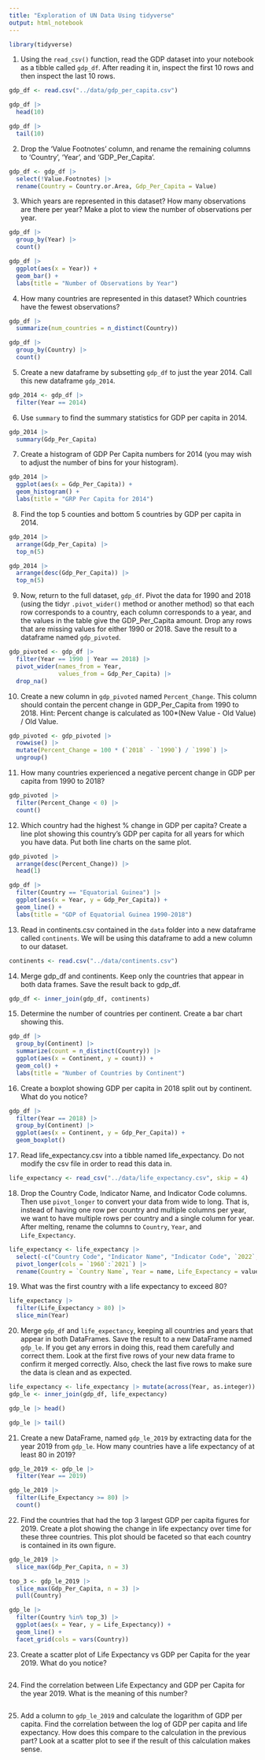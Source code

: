 ```yaml
---
title: "Exploration of UN Data Using tidyverse"
output: html_notebook
---
```


```r
library(tidyverse)
```


1.	Using the `read_csv()` function, read the GDP dataset into your notebook as a tibble called `gdp_df`. After reading it in, inspect the first 10 rows and then inspect the last 10 rows. 

```r
gdp_df <- read.csv("../data/gdp_per_capita.csv")
```

```r
gdp_df |>
  head(10)
```

```r
gdp_df |> 
  tail(10)
```

2. Drop the 'Value Footnotes' column, and rename the remaining columns to 'Country', 'Year', and 'GDP_Per_Capita'.

```r
gdp_df <- gdp_df |> 
  select(!Value.Footnotes) |> 
  rename(Country = Country.or.Area, Gdp_Per_Capita = Value)
```

3. Which years are represented in this dataset? How many observations are there per year? Make a plot to view the number of observations per year.

```r
gdp_df |> 
  group_by(Year) |> 
  count()
```

```r
gdp_df |> 
  ggplot(aes(x = Year)) +
  geom_bar() +
  labs(title = "Number of Observations by Year")
```

4. How many countries are represented in this dataset? Which countries have the fewest observations?

```r
gdp_df |> 
  summarize(num_countries = n_distinct(Country))
```

```r
gdp_df |> 
  group_by(Country) |> 
  count()
```

5. Create a new dataframe by subsetting `gdp_df` to just the year 2014. Call this new dataframe `gdp_2014`.

```r
gdp_2014 <- gdp_df |> 
  filter(Year == 2014)
```

6. Use `summary` to find the summary statistics for GDP per capita in 2014. 

```r
gdp_2014 |> 
  summary(Gdp_Per_Capita)
```
7. Create a histogram of GDP Per Capita numbers for 2014 (you may wish to adjust the number of bins for your histogram).

```r
gdp_2014 |> 
  ggplot(aes(x = Gdp_Per_Capita)) +
  geom_histogram() +
  labs(title = "GRP Per Capita for 2014")
```

8. Find the top 5 counties and bottom 5 countries by GDP per capita in 2014.

```r
gdp_2014 |> 
  arrange(Gdp_Per_Capita) |> 
  top_n(5)
```
```r
gdp_2014 |> 
  arrange(desc(Gdp_Per_Capita)) |> 
  top_n(5)
```

9. Now, return to the full dataset, `gdp_df`. Pivot the data for 1990 and 2018 (using the tidyr `.pivot_wider()` method or another method) so that each row corresponds to a country, each column corresponds to a year, and the values in the table give the GDP_Per_Capita amount. Drop any rows that are missing values for either 1990 or 2018. Save the result to a dataframe named `gdp_pivoted`.

```r
gdp_pivoted <- gdp_df |> 
  filter(Year == 1990 | Year == 2018) |> 
  pivot_wider(names_from = Year,
              values_from = Gdp_Per_Capita) |> 
  drop_na()
```

10. Create a new column in `gdp_pivoted` named `Percent_Change`. This column should contain the percent change in GDP_Per_Capita from 1990 to 2018. Hint: Percent change is calculated as 100*(New Value - Old Value) / Old Value.

```r
gdp_pivoted <- gdp_pivoted |> 
  rowwise() |> 
  mutate(Percent_Change = 100 * (`2018` - `1990`) / `1990`) |> 
  ungroup()
```

11. How many countries experienced a negative percent change in GDP per capita from 1990 to 2018?

```r
gdp_pivoted |> 
  filter(Percent_Change < 0) |> 
  count()
```

12. Which country had the highest % change in GDP per capita? Create a line plot showing this country's GDP per capita for all years for which you have data. Put both line charts on the same plot.

```r
gdp_pivoted |> 
  arrange(desc(Percent_Change)) |> 
  head(1)
```

```r
gdp_df |> 
  filter(Country == "Equatorial Guinea") |> 
  ggplot(aes(x = Year, y = Gdp_Per_Capita)) +
  geom_line() +
  labs(title = "GDP of Equatorial Guinea 1990-2018")
```

13. Read in continents.csv contained in the `data` folder into a new dataframe called `continents`. We will be using this dataframe to add a new column to our dataset.

```r
continents <- read.csv("../data/continents.csv")
```

14. Merge gdp_df and continents. Keep only the countries that appear in both data frames. Save the result back to gdp_df.

```r
gdp_df <- inner_join(gdp_df, continents)
```

15. Determine the number of countries per continent. Create a bar chart showing this.

```r
gdp_df |> 
  group_by(Continent) |> 
  summarize(count = n_distinct(Country)) |> 
  ggplot(aes(x = Continent, y = count)) +
  geom_col() +
  labs(title = "Number of Countries by Continent")
```

16. Create a boxplot showing GDP per capita in 2018 split out by continent. What do you notice?

```r
gdp_df |> 
  filter(Year == 2018) |> 
  group_by(Continent) |> 
  ggplot(aes(x = Continent, y = Gdp_Per_Capita)) +
  geom_boxplot()
```

17. Read life_expectancy.csv into a tibble named life_expectancy. Do not modify the csv file in order to read this data in. 

```r
life_expectancy <- read_csv("../data/life_expectancy.csv", skip = 4)
```

18. Drop the Country Code, Indicator Name, and Indicator Code columns. Then use `pivot_longer` to convert your data from wide to long. That is, instead of having one row per country and multiple columns per year, we want to have multiple rows per country and a single column for year. After melting, rename the columns to `Country`, `Year`, and `Life_Expectancy`.

```r
life_expectancy <- life_expectancy |> 
  select(-c("Country Code", "Indicator Name", "Indicator Code", `2022`, `...68`)) |> 
  pivot_longer(cols = `1960`:`2021`) |> 
  rename(Country = `Country Name`, Year = name, Life_Expectancy = value)
```

19. What was the first country with a life expectancy to exceed 80?

```r
life_expectancy |> 
  filter(Life_Expectancy > 80) |> 
  slice_min(Year)
```

20. Merge `gdp_df` and `life_expectancy`, keeping all countries and years that appear in both DataFrames. Save the result to a new DataFrame named `gdp_le`. If you get any errors in doing this, read them carefully and correct them. Look at the first five rows of your new data frame to confirm it merged correctly. Also, check the last five rows to make sure the data is clean and as expected.

```r
life_expectancy <- life_expectancy |> mutate(across(Year, as.integer))
gdp_le <- inner_join(gdp_df, life_expectancy)
```

```r
gdp_le |> head()
```

```r
gdp_le |> tail()
```

21. Create a new DataFrame, named `gdp_le_2019` by extracting data for the year 2019 from `gdp_le`. How many countries have a life expectancy of at least 80 in 2019?

```r
gdp_le_2019 <- gdp_le |> 
  filter(Year == 2019)
```

```r
gdp_le_2019 |> 
  filter(Life_Expectancy >= 80) |> 
  count()
```

22. Find the countries that had the top 3 largest GDP per capita figures for 2019. Create a plot showing the change in life expectancy over time for these three countries. This plot should be faceted so that each country is contained in its own figure.

```r
gdp_le_2019 |> 
  slice_max(Gdp_Per_Capita, n = 3)
```

```r
top_3 <- gdp_le_2019 |> 
  slice_max(Gdp_Per_Capita, n = 3) |> 
  pull(Country)

gdp_le |> 
  filter(Country %in% top_3) |> 
  ggplot(aes(x = Year, y = Life_Expectancy)) +
  geom_line() +
  facet_grid(cols = vars(Country))
```

23. Create a scatter plot of Life Expectancy vs GDP per Capita for the year 2019. What do you notice?

```r

```

24. Find the correlation between Life Expectancy and GDP per Capita for the year 2019. What is the meaning of this number?

```r

```

25. Add a column to `gdp_le_2019` and calculate the logarithm of GDP per capita. Find the correlation between the log of GDP per capita and life expectancy. How does this compare to the calculation in the previous part? Look at a scatter plot to see if the result of this calculation makes sense.

```r

```
